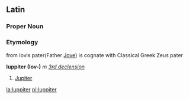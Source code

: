 ==Latin==
===Proper Noun===
===Etymology===
from Iovis pater(Father [[Jove]]) is cognate with Classical Greek Zeus pater <P>
'''Iuppiter (Iov-)''' ''m'' ''[[Wiktionary Appendix:Latin third declension|3rd declension]]''

#[[Jupiter]]

[[la:Iuppiter]]
[[pl:Iuppiter]]